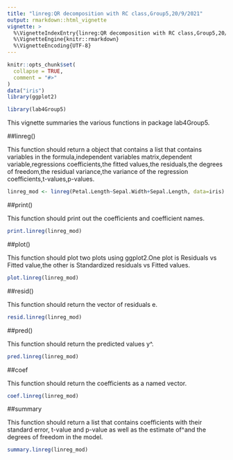 ```yaml
---
title: "linreg:QR decomposition with RC class,Group5,20/9/2021"
output: rmarkdown::html_vignette
vignette: >
  %\VignetteIndexEntry{linreg:QR decomposition with RC class,Group5,20/9/2021}
  %\VignetteEngine{knitr::rmarkdown}
  %\VignetteEncoding{UTF-8}
---
```


```r
knitr::opts_chunk$set(
  collapse = TRUE,
  comment = "#>"
)
data("iris")
library(ggplot2)
```

```r
library(lab4Group5)
```
This vignette summaries the various functions in package lab4Group5.

##linreg()

This function should return a object that contains a list that contains variables in the formula,independent variables matrix,dependent variable,regressions coefficients,the fitted values,the residuals,the degrees of freedom,the residual variance,the variance of the regression coefficients,t-values,p-values.
```r
linreg_mod <- linreg(Petal.Length~Sepal.Width+Sepal.Length, data=iris)
```

##print()

This function should print out the coefficients and coefficient names.
```r
print.linreg(linreg_mod)
```

##plot()

This function should plot two plots using ggplot2.One plot is Residuals vs Fitted value,the other is Standardized residuals vs Fitted values.
```r
plot.linreg(linreg_mod)
```

##resid()

This function should return the vector of residuals e.
```r
resid.linreg(linreg_mod)
```

##pred()

This function should return the predicted values y^.
```r
pred.linreg(linreg_mod)
```

##coef

This function should return the coefficients as a named vector.
```r
coef.linreg(linreg_mod)
```

##summary

This function should return a list that contains coefficients with their standard error, t-value and p-value as well as the estimate of^and the degrees of freedom in the model.
```r
summary.linreg(linreg_mod)
```
